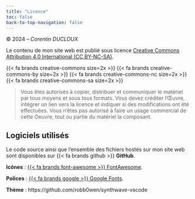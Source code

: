 ```yaml
---
title: "Licence"
toc: false
back-to-top-navigation: false
---
```


&#169; 2024 -- *Corentin DUCLOUX*   

Le contenu de mon site web est publié sous licence [Creative Commons Attribution 4.0 International (CC BY-NC-SA)](https://creativecommons.org/licenses/by-nc-sa/4.0/).

{{< fa brands creative-commons size=2x >}} {{< fa brands creative-commons-by size=2x >}} {{< fa brands creative-commons-nc size=2x >}} {{< fa brands creative-commons-sa size=2x >}}

> Vous êtes autorisés à copier, distribuer et communiquer le matériel par tous moyens et sous tous formats. Vous devez créditer l'Œuvre, intégrer un lien vers la licence et indiquer si des modifications ont été effectuées. Vous n'êtes pas autorisé à faire un usage commercial de cette Oeuvre, tout ou partie du matériel la composant. 

## Logiciels utilisés

Le code source ainsi que l'ensemble des fichiers hostés sur mon site web sont disponibles sur {{< fa brands github >}} **GitHub**.

**Icônes** : [{{< fa brands font-awesome >}} FontAwesome](https://fontawesome.com/).

**Polices** : [{{< fa brands google >}} Google Fonts](https://fonts.google.com/).

**Thème** : https://github.com/robb0wen/synthwave-vscode
